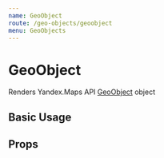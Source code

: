 ```yaml
---
name: GeoObject
route: /geo-objects/geoobject
menu: GeoObjects
---
```



# GeoObject

Renders Yandex.Maps API [GeoObject][docs] object

## Basic Usage

<Playground>
  <YMaps>
    <Map
      defaultState={{
        center: [55.751574, 37.573856],
        zoom: 3,
      }}
    >
      <GeoObject
        geometry={{
          type: 'LineString',
          coordinates: [[55.76, 37.64], [52.51, 13.38]],
        }}
        options={{
          geodesic: true,
          strokeWidth: 5,
          strokeColor: '#F008',
        }}
      />
    </Map>
  </YMaps>
</Playground>

## Props

<Props of={_GeoObject} />

[docs]:
  https://tech.yandex.com/maps/doc/jsapi/2.1/ref/reference/GeoObject-docpage/

